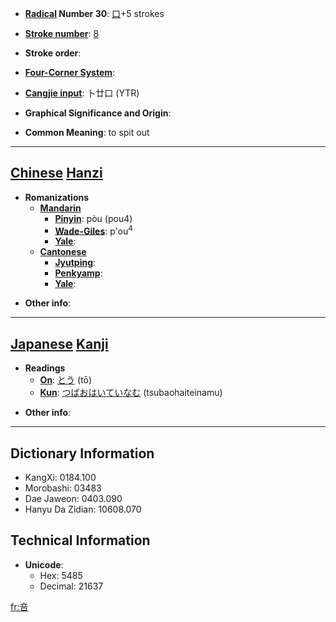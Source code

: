 * '''[[Wiktionary:Chinese radical index| Radical]] Number 30''': [[Wiktionary:Chinese radical index 口|口]]+5 strokes

* '''[[Wiktionary:Chinese total strokes index|Stroke number]]''': [[Wiktionary:Chinese total strokes index 8|8]]

* '''Stroke order''': 

* '''[[Wiktionary:Chinese four corner index|Four-Corner System]]''': 

* '''[[Wiktionary:Chinese Cangjie index|Cangjie input]]''': 卜廿口 (YTR)

* '''Graphical Significance and Origin''': 

* '''Common Meaning''': to spit out

----

== [[Chinese]] [[Hanzi]] ==

* '''Romanizations'''
** '''[[Mandarin]]'''
*** '''[[Pinyin]]''': pòu (pou4)
*** '''[[Wade-Giles]]''': p'ou<sup>4</sup>
*** '''[[Yale]]''': 
** '''[[Cantonese]]'''
*** '''[[Jyutping]]''':
*** '''[[Penkyamp]]''': 
*** '''[[Yale]]''': 

* '''Other info''': 

----

== [[Japanese]] [[Kanji]] ==

* '''Readings'''
** '''[[On]]''': [[とう]] (tō)
** '''[[Kun]]''': [[つばおはいていなむ]] (tsubaohaiteinamu)

* '''Other info''':  

----

== Dictionary Information ==

* KangXi: 0184.100
* Morobashi: 03483
* Dae Jaweon: 0403.090
* Hanyu Da Zidian: 10608.070

== Technical Information ==

* '''Unicode''':
** Hex: 5485
** Decimal: 21637

[[fr:咅]]